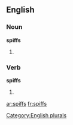 ==English==

===Noun===
'''spiffs'''

# {{plural of |[[spiff]]}}

===Verb===
'''spiffs'''

# {{third-person singular of|[[spiff]]}}

[[Category:English plurals]]

[[ar:spiffs]]
[[fr:spiffs]]